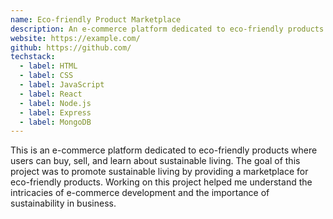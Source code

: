 ```yaml
---
name: Eco-friendly Product Marketplace
description: An e-commerce platform dedicated to eco-friendly products where users can buy, sell, and learn about sustainable living.
website: https://example.com/
github: https://github.com/
techstack:
  - label: HTML
  - label: CSS
  - label: JavaScript
  - label: React
  - label: Node.js
  - label: Express
  - label: MongoDB
---
```


This is an e-commerce platform dedicated to eco-friendly products where users can buy, sell, and learn about sustainable living. The goal of this project was to promote sustainable living by providing a marketplace for eco-friendly products. Working on this project helped me understand the intricacies of e-commerce development and the importance of sustainability in business.
